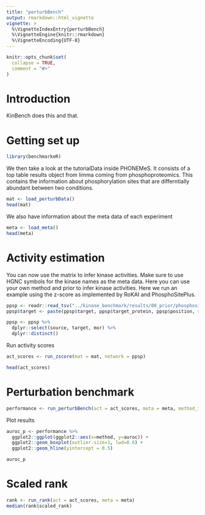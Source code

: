 ```yaml
---
title: "perturbBench"
output: rmarkdown::html_vignette
vignette: >
  %\VignetteIndexEntry{perturbBench}
  %\VignetteEngine{knitr::rmarkdown}
  %\VignetteEncoding{UTF-8}
---
```


```r
knitr::opts_chunk$set(
  collapse = TRUE,
  comment = "#>"
)
```

# Introduction
KinBench does this and that.

# Getting set up
```r
library(benchmarkeR)
```

We then take a look at the tutorialData inside PHONEMeS. It consists of a top 
table results object from limma coming from phosphoproteomics. This contains the 
information about phosphorylation sites that are differntially abundant between 
two conditions. 

```r
mat <- load_perturbData()
head(mat)
```
We also have information about the meta data of each experiment

```r
meta <- load_meta()
head(meta)
```
# Activity estimation
You can now use the matrix to infer kinase activities. Make sure to use HGNC symbols for the kinase names as the meta data.
Here you can use your own method and prior to infer kinase activities. Here we run an example using the z-score as implemented by RoKAI
and PhosphoSitePlus.

```r
ppsp <- readr::read_tsv("../kinase_benchmark/results/00_prior/phosphositeplus.tsv")
ppsp$target <- paste(ppsp$target, ppsp$target_protein, ppsp$position, sep = "|")

ppsp <- ppsp %>%
  dplyr::select(source, target, mor) %>%
  dplyr::distinct()
```
Run activity scores
```r
act_scores <- run_zscore(mat = mat, network = ppsp)

head(act_scores)
```
# Perturbation benchmark
```r
performance <- run_perturbBench(act = act_scores, meta = meta, method_id = "zscore_ppsp")
```

Plot results
```r
auroc_p <- performance %>%
  ggplot2::ggplot(ggplot2::aes(x=method, y=auroc)) +
  ggplot2::geom_boxplot(outlier.size=1, lwd=0.6) +
  ggplot2::geom_hline(yintercept = 0.5)

auroc_p
```


# Scaled rank
```r
rank <- run_rank(act = act_scores, meta = meta)
median(rank$scaled_rank)
```

